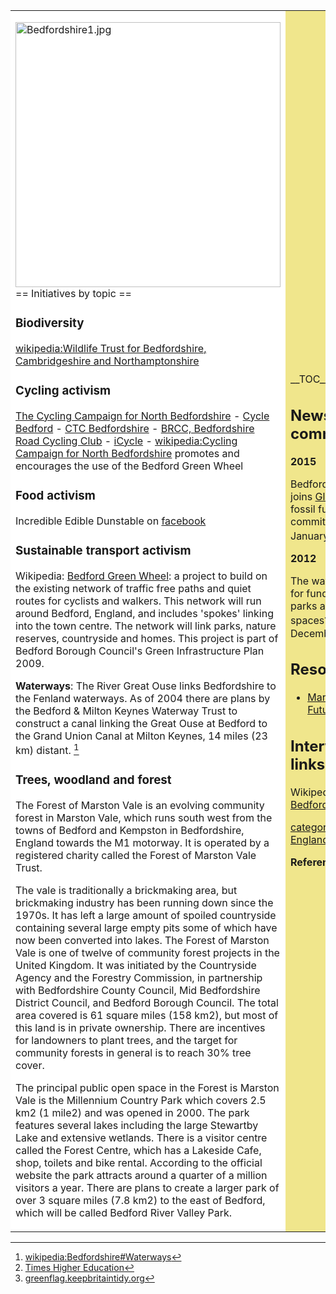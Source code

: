 {| cellpadding="8" cellspacing="0"
|- valign="top" 
| style="background:white" width="52%"|
[[File:Bedfordshire1.jpg|424px]]<br clear=left>
== Initiatives by topic ==

=== Biodiversity ===

[[wikipedia:Wildlife Trust for Bedfordshire, Cambridgeshire and Northamptonshire]]

=== Cycling activism ===

[http://www.ccnb.org.uk/ The Cycling Campaign for North Bedfordshire] - [http://www.cyclebedford.org.uk/ Cycle Bedford] - [http://ctc-bedfordshire.co.uk/ CTC Bedfordshire] - [http://www.bedsroad.org/ BRCC, Bedfordshire Road Cycling Club] - [http://www.icycle.cc/ iCycle] - [[wikipedia:Cycling Campaign for North Bedfordshire]] promotes and encourages the use of the Bedford Green Wheel

=== Food activism ===

Incredible Edible Dunstable on [https://www.facebook.com/Incredible-Edible-Dunstable-246156608855949/ facebook]

=== Sustainable transport activism ===

Wikipedia: [[wikipedia:Green_Wheel#Bedford_Green_Wheel|Bedford Green Wheel]]: a project to build on the existing network of traffic free paths and quiet routes for cyclists and walkers. This network will run around Bedford, England, and includes 'spokes' linking into the town centre. The network will link parks, nature reserves, countryside and homes. This project is part of Bedford Borough Council's Green Infrastructure Plan 2009. 

'''Waterways''': The River Great Ouse links Bedfordshire to the Fenland waterways. As of 2004 there are plans by the Bedford & Milton Keynes Waterway Trust to construct a canal linking the Great Ouse at Bedford to the Grand Union Canal at Milton Keynes, 14 miles (23 km) distant. <ref>[[wikipedia:Bedfordshire#Waterways]]</ref>

=== Trees, woodland and forest ===

The Forest of Marston Vale is an evolving community forest in Marston Vale, which runs south west from the towns of Bedford and Kempston in Bedfordshire, England towards the M1 motorway. It is operated by a registered charity called the Forest of Marston Vale Trust.

The vale is traditionally a brickmaking area, but brickmaking industry has been running down since the 1970s. It has left a large amount of spoiled countryside containing several large empty pits some of which have now been converted into lakes. The Forest of Marston Vale is one of twelve of community forest projects in the United Kingdom. It was initiated by the Countryside Agency and the Forestry Commission, in partnership with Bedfordshire County Council, Mid Bedfordshire District Council, and Bedford Borough Council. The total area covered is 61 square miles (158 km2), but most of this land is in private ownership. There are incentives for landowners to plant trees, and the target for community forests in general is to reach 30% tree cover.

The principal public open space in the Forest is Marston Vale is the Millennium Country Park which covers 2.5 km2 (1 mile2) and was opened in 2000. The park features several lakes including the large Stewartby Lake and extensive wetlands. There is a visitor centre called the Forest Centre, which has a Lakeside Cafe, shop, toilets and bike rental. According to the official website the park attracts around a quarter of a million visitors a year. There are plans to create a larger park of over 3 square miles (7.8 km2) to the east of Bedford, which will be called Bedford River Valley Park. {{W|Forest of Marston Vale}}

| style="background:khaki" |

__TOC__

== News and comment ==

'''2015''' 

Bedfordshire joins [[Glasgow]] in fossil fuel commitment, January 20 <ref>[http://www.timeshighereducation.co.uk/news/bedfordshire-joins-glasgow-in-fossil-fuel-commitment/2018033.article Times Higher Education]</ref>

'''2012'''

The way ahead for funding parks and green spaces? <ref>[http://greenflag.keepbritaintidy.org/news/2012/12/the-way-ahead-for-funding-in-parks/ greenflag.keepbritaintidy.org]</ref> December 4

== Resources ==
*[http://www.marshfarmfutures.co.uk/ Marsh Farm Futures]

== Interwiki links ==
Wikipedia: [[wikipedia:Bedfordshire|Bedfordshire]]


{{scaendmenu}}
[[category:East of England]]

'''References'''
{{Attrib sca ref|Bedfordshire}}
<references/>
|}